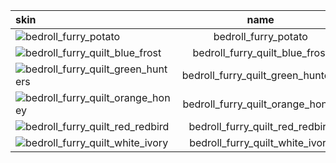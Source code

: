 | skin                                                                                                                         |               name                |
| :--------------------------------------------------------------------------------------------------------------------------- | :-------------------------------: |
| ![bedroll_furry_potato](https://items.kleientertainment.com/images/DST/bedroll_furry_potato/small)                           |       bedroll_furry_potato        |
| ![bedroll_furry_quilt_blue_frost](https://items.kleientertainment.com/images/DST/bedroll_furry_quilt_blue_frost/small)       |  bedroll_furry_quilt_blue_frost   |
| ![bedroll_furry_quilt_green_hunters](https://items.kleientertainment.com/images/DST/bedroll_furry_quilt_green_hunters/small) | bedroll_furry_quilt_green_hunters |
| ![bedroll_furry_quilt_orange_honey](https://items.kleientertainment.com/images/DST/bedroll_furry_quilt_orange_honey/small)   | bedroll_furry_quilt_orange_honey  |
| ![bedroll_furry_quilt_red_redbird](https://items.kleientertainment.com/images/DST/bedroll_furry_quilt_red_redbird/small)     |  bedroll_furry_quilt_red_redbird  |
| ![bedroll_furry_quilt_white_ivory](https://items.kleientertainment.com/images/DST/bedroll_furry_quilt_white_ivory/small)     |  bedroll_furry_quilt_white_ivory  |
